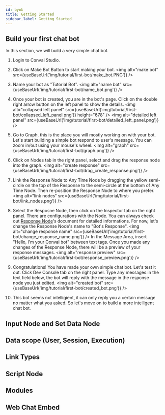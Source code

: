 ```yaml
---
id: byob
title: Getting Started
sidebar_label: Getting Started
---
```


## Build your first chat bot

In this section, we will build a very simple chat bot.

1. Login to Convai Studio.

2. Click on Make Bot Button to start making your bot.
<img alt="make bot" src={useBaseUrl('img/tutorial/first-bot/make_bot.PNG')} />

3. Name your bot as "Tutorial Bot".
<img alt="name bot" src={useBaseUrl('img/tutorial/first-bot/name_bot.png')} />

4. Once your bot is created, you are in the bot's page. Click on the double right arrow button on the left panel to show the details.
<img alt="collapsed left panel" src={useBaseUrl('img/tutorial/first-bot/collapsed_left_panel.png')} height="678" />
<img alt="detailed left panel" src={useBaseUrl('img/tutorial/first-bot/detailed_left_panel.png')} />

5. Go to Graph, this is the place you will mostly working on with your bot. Let's start building a simple bot respond to user's message. You can zoom in/out using your mouse's wheel.
<img alt="graph" src={useBaseUrl('img/tutorial/first-bot/graph.png')} />

6. Click on Nodes tab in the right panel, select and drag the response node into the graph.
<img alt="create response" src={useBaseUrl('img/tutorial/first-bot/drag_create_response.png')} />

7. Link the Response Node to Any Time Node by dragging the yellow semi-circle on the top of the Response to the semi-circle at the bottom of Any Time Node. Then re-position the Response Node to where you prefer.
<img alt="link nodes" src={useBaseUrl('img/tutorial/first-bot/link_nodes.png')} />

8. Select the Resposne Node, then click on the Inspector tab on the right panel. There are configurations with the Node. You can always check out [Response Node](/nodes/stock/response.mdx)'s document for detailed informations. 
For now, let's change the Response Node's name to "Bot's Response".
<img alt="change response name" src={useBaseUrl('img/tutorial/first-bot/change_response_name.png')} />
In the Message Area, insert "Hello, I'm your Convai bot" between text tags. Once you made any changes of the Response Node, there will be a preview of your response messages.
<img alt="response preview" src={useBaseUrl('img/tutorial/first-bot/response_preview.png')} />

9. Congratulations! You have made your own simple chat bot. Let's test it out. Click Dev Console tab on the right panel. Type any messages in the text field below, the bot will reply with the message in the response node you just edited.
<img alt="created bot" src={useBaseUrl('img/tutorial/first-bot/created_bot.png')} />

10. This bot seems not intelligient, it can only reply you a certain message no matter what you asked. So let's move on to build a more intelligent chat bot.

## Input Node and Set Data Node

## Data scope (User, Session, Execution)

## Link Types

## Script Node

## Modules

## Web Chat Embed